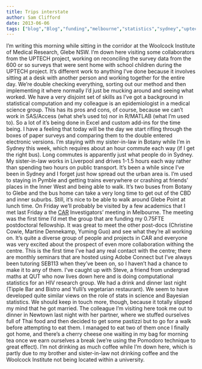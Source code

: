 ```yaml
---
title: Trips interstate
author: Sam Clifford
date: 2013-06-06
tags: ["blog","Blog","funding","melbourne","statistics","sydney","uptech"]
---
```


I'm writing this morning while sitting in the corridor at the Woolcock Institute of Medical Research, Glebe NSW. I'm down here visiting some collaborators from the UPTECH project, working on reconciling the survey data from the 600 or so surveys that were sent home with school children during the UPTECH project. It's different work to anything I've done because it involves sitting at a desk with another person and working together for the entire day. We're double checking everything, sorting out our method and then implementing it where normally I'd just be mucking around and seeing what worked. We have a very disjoint set of skills as I've got a background in statistical computation and my colleague is an epidemiologist in a medical science group. This has its pros and cons, of course, because we can't work in SAS/Access (what she's used to) nor in R/MATLAB (what I'm used to). So a lot of it's being done in Excel and custom add-ins for the time being. I have a feeling that today will be the day we start rifling through the boxes of paper surveys and comparing them to the double entered electronic versions. I'm staying with my sister-in-law in Botany while I'm in Sydney this week, which requires about an hour commute each way (if I get the right bus). Long commutes is apparently just what people do in Sydney. My sister-in-law works in Liverpool and drives 1-1.5 hours each way rather than spending two hours on public transport. It's been a while since I've been in Sydney and I forget just how spread out the urban area is. I'm used to staying in Pymble and getting trains everywhere or crashing at friends' places in the Inner West and being able to walk. It's two buses from Botany to Glebe and the bus home can take a very long time to get out of the CBD and inner suburbs. Still, it's nice to be able to walk around Glebe Point at lunch time. On Friday we'll probably be visited by a few academics that I met last Friday a the [CAR](http://car-cre.org.au/) Investigators' meeting in Melbourne. The meeting was the first time I'd met the group that are funding my 0.75FTE postdoctoral fellowship. It was great to meet the other post-docs (Christine Cowie, Martine Dennekamp, Yuming Guo) and see what they're all working on. It's quite a diverse group of people and projects in CAR and everyone was very excited about the prospect of even more collaboration withing the centre. This is the first time I've had any real contact with the centre; there are monthly seminars that are hosted using Adobe Connect but I've always been tutoring SEB113 when they've been on, so I haven't had a chance to make it to any of them. I've caught up with Steve, a friend from undergrad maths at QUT who now lives down here and is doing computational statistics for an HIV research group. We had a drink and dinner last night (Tipple Bar and Bistro and Yulli's vegetarian restaurant). We seem to have developed quite similar views on the role of stats in science and Bayesian statistics. We should keep in touch more, though, because it totally slipped my mind that he got married. The colleague I'm visiting here took me out to dinner in Newtown last night with her partner, where we stuffed ourselves full of Thai food and then decided to get some pastizzi but to go for a walk before attempting to eat them. I managed to eat two of them once I finally got home, and there's a cherry cheese one waiting in my bag for morning tea once we earn ourselves a break (we're using the Pomodoro technique to great effect). I'm not drinking as much coffee while I'm down here, which is partly due to my brother and sister-in-law not drinking coffee and the Woolcock Institute not being located within a university.